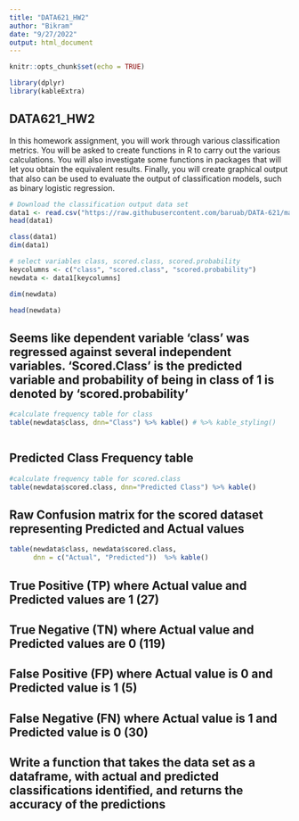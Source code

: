 ```yaml
---
title: "DATA621_HW2"
author: "Bikram"
date: "9/27/2022"
output: html_document
---
```


```r
knitr::opts_chunk$set(echo = TRUE)

library(dplyr)
library(kableExtra)

```

## DATA621_HW2

In this homework assignment, you will work through various classification metrics. You will be asked to create
functions in R to carry out the various calculations. You will also investigate some functions in packages that will let
you obtain the equivalent results. Finally, you will create graphical output that also can be used to evaluate the
output of classification models, such as binary logistic regression.


```r

# Download the classification output data set
data1 <- read.csv("https://raw.githubusercontent.com/baruab/DATA-621/main/classification-output-data.csv", header=TRUE, stringsAsFactors=FALSE)
head(data1)

class(data1)
dim(data1)

# select variables class, scored.class, scored.probability
keycolumns <- c("class", "scored.class", "scored.probability")
newdata <- data1[keycolumns]

dim(newdata)

head(newdata)
```


## Seems like dependent variable 'class' was regressed against several independent variables. 'Scored.Class' is the predicted variable and probability of being in class of 1 is denoted by 'scored.probability'



```r
#calculate frequency table for class 
table(newdata$class, dnn="Class") %>% kable() # %>% kable_styling()



```


## Predicted Class Frequency table
```r
#calculate frequency table for scored.class 
table(newdata$scored.class, dnn="Predicted Class") %>% kable()

```


## Raw Confusion matrix for the scored dataset representing Predicted and Actual values
```r
table(newdata$class, newdata$scored.class, 
      dnn = c("Actual", "Predicted"))  %>% kable() 
```


## True Positive (TP) where Actual value and Predicted values are 1 (27)
## True Negative (TN) where Actual value and Predicted values are 0 (119)
## False Positive (FP) where Actual value is 0 and Predicted value is 1 (5)
## False Negative (FN) where Actual value is 1 and Predicted value is 0 (30)


## Write a function that takes the data set as a dataframe, with actual and predicted classifications identified, and returns the accuracy of the predictions
```r



```

